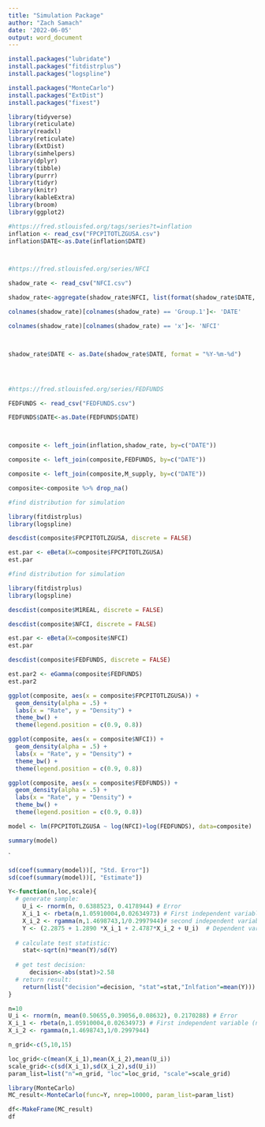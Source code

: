 ---
title: "Simulation Package"
author: "Zach Samach"
date: '2022-06-05'
output: word_document
---

```{r}
install.packages("lubridate")
install.packages("fitdistrplus")
install.packages("logspline")

install.packages("MonteCarlo")
install.packages("ExtDist")
install.packages("fixest")
```



```{r}
library(tidyverse)
library(reticulate)
library(readxl)
library(reticulate)
library(ExtDist)
library(simhelpers)
library(dplyr)
library(tibble)
library(purrr)
library(tidyr)
library(knitr)
library(kableExtra)
library(broom)
library(ggplot2)
```




```{r}  
#https://fred.stlouisfed.org/tags/series?t=inflation
inflation <- read_csv("FPCPITOTLZGUSA.csv")
inflation$DATE<-as.Date(inflation$DATE)



#https://fred.stlouisfed.org/series/NFCI

shadow_rate <- read_csv("NFCI.csv")

shadow_rate<-aggregate(shadow_rate$NFCI, list(format(shadow_rate$DATE, "%Y-%m-%1")), mean)

colnames(shadow_rate)[colnames(shadow_rate) == 'Group.1']<- 'DATE'

colnames(shadow_rate)[colnames(shadow_rate) == 'x']<- 'NFCI'



shadow_rate$DATE <- as.Date(shadow_rate$DATE, format = "%Y-%m-%d")




#https://fred.stlouisfed.org/series/FEDFUNDS

FEDFUNDS <- read_csv("FEDFUNDS.csv")

FEDFUNDS$DATE<-as.Date(FEDFUNDS$DATE)




```

```{r}
composite <- left_join(inflation,shadow_rate, by=c("DATE"))

composite <- left_join(composite,FEDFUNDS, by=c("DATE"))

composite <- left_join(composite,M_supply, by=c("DATE"))

composite<-composite %>% drop_na()

```


```{r}
#find distribution for simulation

library(fitdistrplus)
library(logspline)

descdist(composite$FPCPITOTLZGUSA, discrete = FALSE)

```


```{r}
est.par <- eBeta(X=composite$FPCPITOTLZGUSA)
est.par
```

```{r}
#find distribution for simulation

library(fitdistrplus)
library(logspline)

descdist(composite$M1REAL, discrete = FALSE)

```



```{r}
descdist(composite$NFCI, discrete = FALSE)
```


```{r}
est.par <- eBeta(X=composite$NFCI)
est.par
```


```{r}
descdist(composite$FEDFUNDS, discrete = FALSE)
```

```{r}
est.par2 <- eGamma(composite$FEDFUNDS)
est.par2
```




```{r}
ggplot(composite, aes(x = composite$FPCPITOTLZGUSA)) + 
  geom_density(alpha = .5) + 
  labs(x = "Rate", y = "Density") + 
  theme_bw() +
  theme(legend.position = c(0.9, 0.8))
```
```{r}
ggplot(composite, aes(x = composite$NFCI)) + 
  geom_density(alpha = .5) + 
  labs(x = "Rate", y = "Density") + 
  theme_bw() +
  theme(legend.position = c(0.9, 0.8))
```

```{r}
ggplot(composite, aes(x = composite$FEDFUNDS)) + 
  geom_density(alpha = .5) + 
  labs(x = "Rate", y = "Density") + 
  theme_bw() +
  theme(legend.position = c(0.9, 0.8))
```




```{r}
model <- lm(FPCPITOTLZGUSA ~ log(NFCI)+log(FEDFUNDS), data=composite)

summary(model)
```
`
```{r}
sd(coef(summary(model))[, "Std. Error"])
sd(coef(summary(model))[, "Estimate"])
```


```{r}
Y<-function(n,loc,scale){
  # generate sample:
    U_i <- rnorm(n, 0.6388523, 0.4178944) # Error
    X_i_1 <- rbeta(n,1.05910004,0.02634973) # First independent variable (n,shape1, shape2)
    X_i_2 <- rgamma(n,1.4698743,1/0.2997944)# second independent variable (n,shape, scale)
    Y <- (2.2875 + 1.2890 *X_i_1 + 2.4787*X_i_2 + U_i)  # Dependent variable with coeffecients
    
  # calculate test statistic:
    stat<-sqrt(n)*mean(Y)/sd(Y)
    
  # get test decision:
      decision<-abs(stat)>2.58
  # return result:
    return(list("decision"=decision, "stat"=stat,"Inlfation"=mean(Y)))
}
```



```{r}
n=10
U_i <- rnorm(n, mean(0.50655,0.39056,0.08632), 0.2170288) # Error
X_i_1 <- rbeta(n,1.05910004,0.02634973) # First independent variable (n,shape1, shape2)
X_i_2 <- rgamma(n,1.4698743,1/0.2997944)
```


```{r}
n_grid<-c(5,10,15)

loc_grid<-c(mean(X_i_1),mean(X_i_2),mean(U_i))
scale_grid<-c(sd(X_i_1),sd(X_i_2),sd(U_i))
param_list=list("n"=n_grid, "loc"=loc_grid, "scale"=scale_grid)

```


```{r}
library(MonteCarlo)
MC_result<-MonteCarlo(func=Y, nrep=10000, param_list=param_list)
```


```{r}
df<-MakeFrame(MC_result)
df
```


